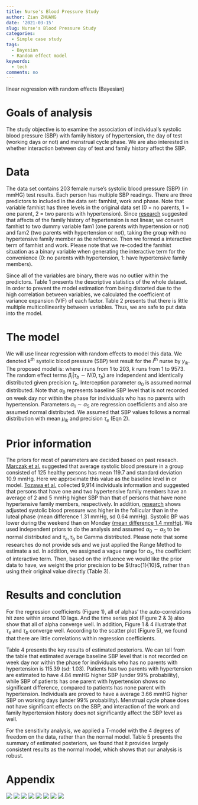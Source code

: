 ```yaml
---
title: Nurse's Blood Pressure Study
author: Zian ZHUANG
date: '2021-03-15'
slug: Nurse's Blood Pressure Study
categories:
  - Simple case study
tags:
  - Bayesian
  - Random effect model
keywords:
  - tech
comments: no
---
```


linear regression with random effects (Bayesian)
<!--more-->

# Goals of analysis

The study objective is to examine the association of individual's systolic blood pressure (SBP) with family history of hypertension, the day of test (working days or not) and menstrual cycle phase. We are also interested in whether interaction between day of test and family history affect the SBP.

# Data

The data set contains 203 female nurse's systolic blood pressure (SBP) (in mmHG) test results. Each person has multiple SBP readings. There are three predictors to included in the data set: famhist, work and phase. Note that variable famhist has three levels in the original data set (0 = no parents, 1 = one parent, 2 = two parents with hypertension). Since [research](https://pubmed.ncbi.nlm.nih.gov/11325080/) suggested that affects of the family history of hypertension is not linear, we convert famhist to two dummy variable fam1 (one parents with hypertension or not) and fam2 (two parents with hypertension or not), taking the group with no hypertensive family member as the reference. Then we formed a interactive term of famhist and work. Please note that we re-coded the famhist situation as a binary variable when generating the interactive term for the convenience (0: no parents with hypertension, 1: have hypertensive family members). 

Since all of the variables are binary, there was no outlier within the predictors. Table 1 presents the descriptive statistics of the whole dataset. In order to prevent the model estimation from being distorted due to the high correlation between variables, we calculated the coefficient of variance expansion (VIF) of each factor. Table 2 presents that there is little multiple multicollinearity between variables. Thus, we are safe to put data into the model.  

# The model

We will use linear regression with random effects to model this data. We denoted $k^{\text{th}}$ systolic blood pressure (SBP) test result for the $i^{\text{th}}$ nurse by $y_{ik}$. The proposed model is:
\begin{equation}
    \mu_{ik} = \beta_i+\alpha_0+\alpha_1 \text{Fam1}_{ik}+\alpha_2 \text{Fam2}_{ik}+\alpha_3 \text{Work}_{ik}+\alpha_4 \text{Phase}_{ik}+\alpha_5 \text{Fam*work}_{ik}
\end{equation}
where $i$ runs from 1 to 203, $k$ runs from 1 to 9573. The random effect terms $\beta_i|\tau_b\sim N(0,\tau_b)$ are independent and identically distributed given precision $\tau_b$. Interception parameter $\alpha_0$ is assumed normal distributed. Note that $\alpha_0$ represents baseline SBP level that is not recorded on week day nor within the phase for individuals who has no parents with hypertension. Parameters $\alpha_1\sim\alpha_5$ are regression coefficients and also are assumed normal distributed. We assumed that SBP values follows a normal distribution with mean $\mu_{ik}$ and precision $\tau_e$ (Eqn 2). 

\begin{equation}
    y_{ik}\sim N(\mu_{ik},\tau_e)
\end{equation}

# Prior information

The priors for most of parameters are decided based on past reseach. [Marczak et al.](https://pubmed.ncbi.nlm.nih.gov/11769383/) suggested that average systolic blood pressure in a group consisted of 125 healthy persons has mean 119.7 and standard deviation 10.9 mmHg. Here we approximate this value as the baseline level in or model. [Tozawa et al.](https://pubmed.ncbi.nlm.nih.gov/11325080/) collected  9,914 individuals information and suggested that persons that have one and two hypertensive family members have an average of 2 and 5 mmHg higher SBP than that of persons that have none hypertensive family members, respectively. In addition, [research](https://pubmed.ncbi.nlm.nih.gov/1657498/) shows adjusted systolic blood pressure was higher in the follicular than in the luteal phase (mean difference 1.31 mmHg, sd 0.64 mmHg).  Systolic BP was lower during the weekend than on Monday [(mean difference 1.4 mmHg)](https://pubmed.ncbi.nlm.nih.gov/26474000/). We used independent priors to do the analysis and assumed $\alpha_0\sim \alpha_5$ to be normal distributed and $\tau_e,\tau_b$ be Gamma distributed. Please note that 
some researches do not provide sds and we just applied the Range Method to estimate a sd. In addition, we assigned a vague range for $\alpha_5$, the coefficient  of interactive term. Then, based on the influence we would like the prior data to have, we weight the prior precision to be $\frac{1}{10}$, rather than using their original value directly (Table 3).

# Results and conclution

For the regression coefficients (Figure 1), all of alphas' the auto-correlations hit zero
within around 10 lags. And the time series plot (Figure 2 \& 3) also show that all of alpha converge well. In addition, Figure 1 \& 4 illustrate that $\tau_e$ and $\tau_b$ converge well.
According to the scatter plot (Figure 5), we found that there are little correlations within regression coefficients. 

Table 4 presents the key results of estimated posteriors. We can tell from the table that estimated average baseline SBP level that is not recorded on week day nor within the phase for individuals who has no parents with hypertension is 115.39 (sd: 1.03). Patients has two parents with hypertension are estimated to have 4.84 mmHG higher SBP (under 99\% probability), while SBP of  patients has one parent with hypertension shows no significant difference, compared to patients has none parent with hypertension. Individuals are proved to have a average 3.66 mmHG higher SBP on working days (under 99\% probability). Menstrual cycle phase does not have significant effects on the SBP, and interaction of the work and family hypertension history does not significantly affect the SBP level as well.

For the sensitivity analysis, we applied a T-model with the 4 degrees of freedom on the data, rather than the  normal model. Table 5 presents the summary of estimated posteriors, we found that it provides largely consistent results as the normal model, which shows that our analysis is robust.

# Appendix

![](/post/2021-03-20-nurse-s-blood-pressure-study/index.en-us_files/N1p.png)
![](/post/2021-03-20-nurse-s-blood-pressure-study/index.en-us_files/N2.1p.png)
![](/post/2021-03-20-nurse-s-blood-pressure-study/index.en-us_files/N2.2p.png)
![](/post/2021-03-20-nurse-s-blood-pressure-study/index.en-us_files/N3p.png)
![](/post/2021-03-20-nurse-s-blood-pressure-study/index.en-us_files/N4p.png)
![](/post/2021-03-20-nurse-s-blood-pressure-study/index.en-us_files/N5p.png)
![](/post/2021-03-20-nurse-s-blood-pressure-study/index.en-us_files/N6p.png)
![](/post/2021-03-20-nurse-s-blood-pressure-study/index.en-us_files/N7p.png)

<script type="text/x-mathjax-config">
    MathJax.Hub.Config({ TeX: { equationNumbers: {autoNumber: "all"} } });
  </script>